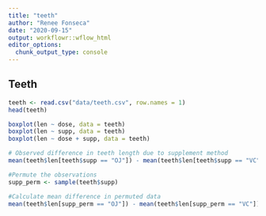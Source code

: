 ```yaml
---
title: "teeth"
author: "Renee Fonseca"
date: "2020-09-15"
output: workflowr::wflow_html
editor_options:
  chunk_output_type: console
---
```


## Teeth

```r
teeth <- read.csv("data/teeth.csv", row.names = 1)
head(teeth)
```

```r
boxplot(len ~ dose, data = teeth)
boxplot(len ~ supp, data = teeth)
boxplot(len ~ dose + supp, data = teeth)
```

```r
# Observed difference in teeth length due to supplement method
mean(teeth$len[teeth$supp == "OJ"]) - mean(teeth$len[teeth$supp == "VC"])

#Permute the observations
supp_perm <- sample(teeth$supp)

#Calculate mean difference in permuted data
mean(teeth$len[supp_perm == "OJ"]) - mean(teeth$len[supp_perm == "VC"])
```



